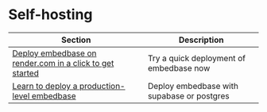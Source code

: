 # Self-hosting

| Section | Description |
|-|-|
| [Deploy embedbase on render.com in a click to get started](https://render.com/deploy?repo=https://github.com/different-ai/embedbase-render) | Try a quick deployment of embedbase now |
| [Learn to deploy a production-level embedbase](https://docs.embedbase.xyz/self-hosting/deployment) | Deploy embedbase with supabase or postgres
